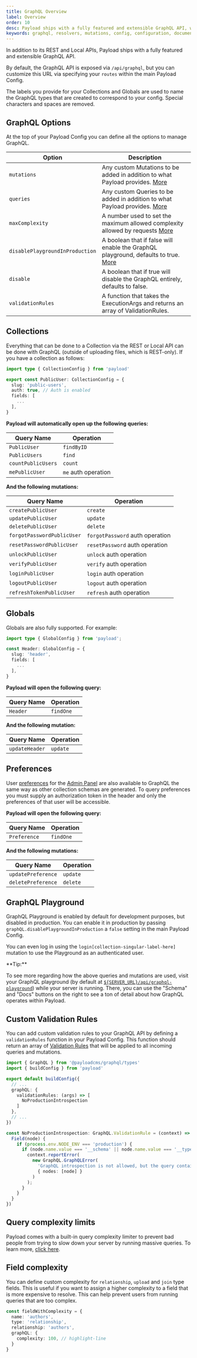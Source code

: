 ```yaml
---
title: GraphQL Overview
label: Overview
order: 10
desc: Payload ships with a fully featured and extensible GraphQL API, which can be used in addition to the REST and Local APIs to give you more flexibility.
keywords: graphql, resolvers, mutations, config, configuration, documentation, Content Management System, cms, headless, javascript, node, react, nextjs
---
```


In addition to its REST and Local APIs, Payload ships with a fully featured and extensible GraphQL API.

By default, the GraphQL API is exposed via `/api/graphql`, but you can customize this URL via specifying your `routes` within the main Payload Config.

The labels you provide for your Collections and Globals are used to name the GraphQL types that are created to correspond to your config. Special characters and spaces are removed.

## GraphQL Options

At the top of your Payload Config you can define all the options to manage GraphQL.

| Option                          | Description                                                                                                                     |
| ------------------------------- | ------------------------------------------------------------------------------------------------------------------------------- |
| `mutations`                     | Any custom Mutations to be added in addition to what Payload provides. [More](/docs/graphql/extending)                          |
| `queries`                       | Any custom Queries to be added in addition to what Payload provides. [More](/docs/graphql/extending)                            |
| `maxComplexity`                 | A number used to set the maximum allowed complexity allowed by requests [More](/docs/graphql/overview#query-complexity-limits)  |
| `disablePlaygroundInProduction` | A boolean that if false will enable the GraphQL playground, defaults to true. [More](/docs/graphql/overview#graphql-playground) |
| `disable`                       | A boolean that if true will disable the GraphQL entirely, defaults to false.                                                    |
| `validationRules`               | A function that takes the ExecutionArgs and returns an array of ValidationRules.                                                |

## Collections

Everything that can be done to a Collection via the REST or Local API can be done with GraphQL (outside of uploading files, which is REST-only). If you have a collection as follows:

```ts
import type { CollectionConfig } from 'payload'

export const PublicUser: CollectionConfig = {
  slug: 'public-users',
  auth: true, // Auth is enabled
  fields: [
    ...
  ],
}
```

**Payload will automatically open up the following queries:**

| Query Name          | Operation           |
| ------------------- | ------------------- |
| `PublicUser`        | `findByID`          |
| `PublicUsers`       | `find`              |
| `countPublicUsers`  | `count`             |
| `mePublicUser`      | `me` auth operation |

**And the following mutations:**

| Query Name                     | Operation                       |
| ------------------------------ | ------------------------------- |
| `createPublicUser`         | `create`                        |
| `updatePublicUser`         | `update`                        |
| `deletePublicUser`         | `delete`                        |
| `forgotPasswordPublicUser` | `forgotPassword` auth operation |
| `resetPasswordPublicUser`  | `resetPassword` auth operation  |
| `unlockPublicUser`         | `unlock` auth operation         |
| `verifyPublicUser`         | `verify` auth operation         |
| `loginPublicUser`          | `login` auth operation          |
| `logoutPublicUser`         | `logout` auth operation         |
| `refreshTokenPublicUser`   | `refresh` auth operation        |

## Globals

Globals are also fully supported. For example:

```ts
import type { GlobalConfig } from 'payload';

const Header: GlobalConfig = {
  slug: 'header',
  fields: [
    ...
  ],
}
```

**Payload will open the following query:**

| Query Name   | Operation |
| ------------ | --------- |
| `Header` | `findOne` |

**And the following mutation:**

| Query Name         | Operation |
| ------------------ | --------- |
| `updateHeader` | `update`  |

## Preferences

User [preferences](../admin/preferences) for the [Admin Panel](../admin/overview) are also available to GraphQL the same way as other collection schemas are generated. To query preferences you must supply an authorization token in the header and only the preferences of that user will be accessible.

**Payload will open the following query:**

| Query Name       | Operation |
| ---------------- | --------- |
| `Preference` | `findOne` |

**And the following mutations:**

| Query Name             | Operation |
| ---------------------- | --------- |
| `updatePreference` | `update`  |
| `deletePreference` | `delete`  |

## GraphQL Playground

GraphQL Playground is enabled by default for development purposes, but disabled in production. You can enable it in production by passing `graphQL.disablePlaygroundInProduction` a `false` setting in the main Payload Config.

You can even log in using the `login[collection-singular-label-here]` mutation to use the Playground as an authenticated user.

<Banner type="success">
  **Tip:**

  To see more regarding how the above queries and mutations are used, visit your GraphQL playground
  (by default at
  [`${SERVER_URL}/api/graphql-playground`](http://localhost:3000/api/graphql-playground))
  while your server is running. There, you can use the "Schema" and "Docs" buttons on the right to
  see a ton of detail about how GraphQL operates within Payload.
</Banner>

## Custom Validation Rules

You can add custom validation rules to your GraphQL API by defining a `validationRules` function in your Payload Config. This function should return an array of [Validation Rules](https://graphql.org/graphql-js/validation/#validation-rules) that will be applied to all incoming queries and mutations.

```ts
import { GraphQL } from '@payloadcms/graphql/types'
import { buildConfig } from 'payload'

export default buildConfig({
  // ...
  graphQL: {
    validationRules: (args) => [
      NoProductionIntrospection
    ]
  },
  // ...
})

const NoProductionIntrospection: GraphQL.ValidationRule = (context) => ({
  Field(node) {
    if (process.env.NODE_ENV === 'production') {
      if (node.name.value === '__schema' || node.name.value === '__type') {
        context.reportError(
          new GraphQL.GraphQLError(
            'GraphQL introspection is not allowed, but the query contained __schema or __type',
            { nodes: [node] }
          )
        );
      }
    }
  }
})
```

## Query complexity limits

Payload comes with a built-in query complexity limiter to prevent bad people from trying to slow down your server by running massive queries. To learn more, [click here](/docs/production/preventing-abuse#limiting-graphql-complexity).

## Field complexity

You can define custom complexity for `relationship`, `upload` and `join` type fields. This is useful if you want to assign a higher complexity to a field that is more expensive to resolve. This can help prevent users from running queries that are too complex.

```ts
const fieldWithComplexity = {
  name: 'authors',
  type: 'relationship',
  relationship: 'authors',
  graphQL: {
    complexity: 100, // highlight-line
  }
}
```
